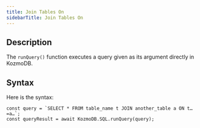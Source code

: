 ```yaml
---
title: Join Tables On
sidebarTitle: Join Tables On
---
```


## Description

The `runQuery()` function executes a query given as its argument directly in KozmoDB.

## Syntax

Here is the syntax:

```
const query = `SELECT * FROM table_name t JOIN another_table a ON t…=a…`;
const queryResult = await KozmoDB.SQL.runQuery(query);
```
